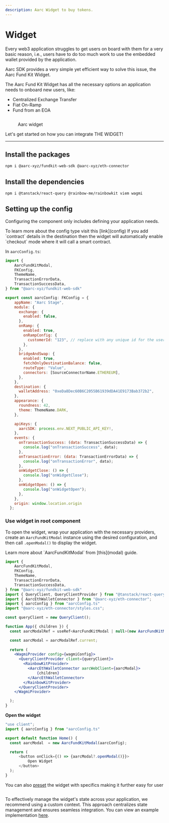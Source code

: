 ```yaml
---
description: Aarc Widget to buy tokens.
---
```


# Widget

Every web3 application struggles to get users on board with them for a very basic reason, i.e., users have to do too much work to use the embedded wallet provided by the application.

Aarc SDK provides a very simple yet efficient way to solve this issue, the Aarc Fund Kit Widget.

The Aarc Fund Kit Widget has all the necessary options an application needs to onboard new users, like:

* Centralized Exchange Transfer
* Fiat On-Ramp
* Fund from an EOA

<figure><img src="../../.gitbook/assets/image (1).png" alt=""/><figcaption><p>Aarc widget</p></figcaption></figure>

Let's get started on how you can integrate THE WIDGET!

***

## Install the packages

```bash
npm i @aarc-xyz/fundkit-web-sdk @aarc-xyz/eth-connector
```

## Install the dependencies

```bash
npm i @tanstack/react-query @rainbow-me/rainbowkit viem wagmi
```

## Setting up the config

Configuring the component only includes defining your application needs.

<Info>
To learn more about the config type visit this [link](config)
</Info>

<Info>
If you add `contract` details in the destination then the widget will automatically enable `checkout` mode where it will call a smart contract.&#x20;
</Info>

In `aarcConfig.ts`:

```jsx
import {
    AarcFundKitModal,
    FKConfig,
    ThemeName,
    TransactionErrorData,
    TransactionSuccessData,
} from "@aarc-xyz/fundkit-web-sdk"

export const aarcConfig: FKConfig = {
    appName: "Aarc Stage",
    module: {
      exchange: {
        enabled: false,
      },
      onRamp: {
        enabled: true,
        onRampConfig: {
          customerId: "123", // replace with any unique id for the user
        },
      },
      bridgeAndSwap: {
        enabled: true,
        fetchOnlyDestinationBalance: false,
        routeType: "Value",
        connectors: [SourceConnectorName.ETHEREUM],
      },
    },
    destination: {
      walletAddress: "0xeDa8Dec60B6C2055B61939dDA41E9173Bab372b2",
    },
    appearance: {
      roundness: 42,
      theme: ThemeName.DARK,
    },

    apiKeys: {
      aarcSDK: process.env.NEXT_PUBLIC_API_KEY!,
    },
    events: {
      onTransactionSuccess: (data: TransactionSuccessData) => {
        console.log("onTransactionSuccess", data);
      },
      onTransactionError: (data: TransactionErrorData) => {
        console.log("onTransactionError", data);
      },
      onWidgetClose: () => {
        console.log("onWidgetClose");
      },
      onWidgetOpen: () => {
        console.log("onWidgetOpen");
      },
    },
    origin: window.location.origin 
  };
```

### Use widget in root component

To open the widget, wrap your application with the necessary providers, create an `AarcFundKitModal` instance using the desired configuration, and then call `.openModal()` to display the widget.

<Info>
Learn more about `AarcFundKitModal` from [this](modal) guide.
</Info>

```jsx
import {
    AarcFundKitModal,
    FKConfig,
    ThemeName,
    TransactionErrorData,
    TransactionSuccessData,
} from "@aarc-xyz/fundkit-web-sdk"
import { QueryClient, QueryClientProvider } from "@tanstack/react-query";
import { AarcEthWalletConnector } from "@aarc-xyz/eth-connector";
import { aarcConfig } from "aarcConfig.ts"
import "@aarc-xyz/eth-connector/styles.css";

const queryClient = new QueryClient();

function App({ children }) {
  const aarcModalRef = useRef<AarcFundKitModal | null>(new AarcFundKitModal(aarcConfig));

  const aarcModal = aarcModalRef.current;
  
  return (
    <WagmiProvider config={wagmiConfig}>
      <QueryClientProvider client={queryClient}>
        <RainbowKitProvider>
          <AarcEthWalletConnector aarcWebClient={aarcModal}>
              {children}
          </AarcEthWalletConnector>
        </RainbowKitProvider>
      </QueryClientProvider>
    </WagmiProvider>

  );
}
```

**Open the widget**

```typescript
"use client";
import { aarcConfig } from "aarcConfig.ts"

export default function Home() {
  const aarcModal  = new AarcFundKitModal(aarcConfig);

  return (
      <button onClick={() => {aarcModal?.openModal()}}>
          Open Widget
      </button>
  );
}
```

You can also [preset](destination) the widget with specifics making it further easy for user

<figure><img src="../../.gitbook/assets/image.png" alt=""/><figcaption></figcaption></figure>

To effectively manage the widget's state across your application, we recommend using a custom context. This approach centralizes state management and ensures seamless integration. You can view an example implementation [here](../cookbook/widget-implementation-in-next.js-+-wagmi).
